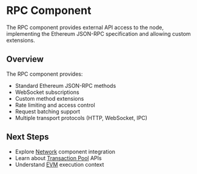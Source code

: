 # RPC Component

The RPC component provides external API access to the node, implementing the Ethereum JSON-RPC specification and allowing custom extensions.

## Overview

The RPC component provides:
- Standard Ethereum JSON-RPC methods
- WebSocket subscriptions
- Custom method extensions
- Rate limiting and access control
- Request batching support
- Multiple transport protocols (HTTP, WebSocket, IPC)


## Next Steps

- Explore [Network](/sdk/node-components/network) component integration
- Learn about [Transaction Pool](/sdk/node-components/pool) APIs
- Understand [EVM](/sdk/node-components/evm) execution context